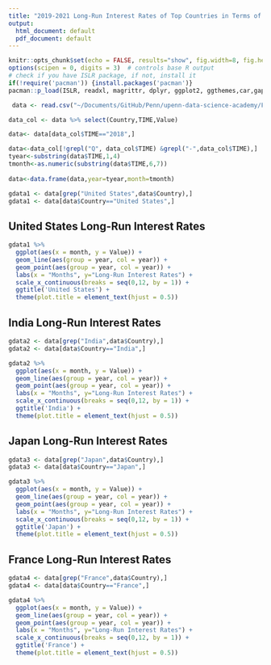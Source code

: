 ```yaml
---
title: "2019-2021 Long-Run Interest Rates of Top Countries in Terms of GDP"
output:
  html_document: default
  pdf_document: default
---
```


```r
knitr::opts_chunk$set(echo = FALSE, results="show", fig.width=8, fig.height=4, warning=FALSE)
options(scipen = 0, digits = 3)  # controls base R output
# check if you have ISLR package, if not, install it
if(!require('pacman')) {install.packages('pacman')}
pacman::p_load(ISLR, readxl, magrittr, dplyr, ggplot2, ggthemes,car,gapminder)
```


```r
 data <- read.csv("~/Documents/GitHub/Penn/upenn-data-science-academy/Final Project/Data/OECD Data/Interest_rates_top_countries.csv", header=T, stringsAsFactors = FALSE)

data_col <- data %>% select(Country,TIME,Value)

```

```r
data<- data[data_col$TIME=="2018",]

data<-data_col[!grepl("Q", data_col$TIME) &grepl("-",data_col$TIME),]
tyear<-substring(data$TIME,1,4)
tmonth<-as.numeric(substring(data$TIME,6,7))
 
data<-data.frame(data,year=tyear,month=tmonth)


```

```r
gdata1 <- data[grep("United States",data$Country),]
gdata1 <- data[data$Country=="United States",]
```



## United States Long-Run Interest Rates 

```r


gdata1 %>% 
  ggplot(aes(x = month, y = Value)) +
  geom_line(aes(group = year, col = year)) +
  geom_point(aes(group = year, col = year)) +
  labs(x = "Months", y="Long-Run Interest Rates") +
  scale_x_continuous(breaks = seq(0,12, by = 1)) +
  ggtitle('United States') + 
  theme(plot.title = element_text(hjust = 0.5))
```




## India Long-Run Interest Rates 

```r
gdata2 <- data[grep("India",data$Country),]
gdata2 <- data[data$Country=="India",]

gdata2 %>% 
  ggplot(aes(x = month, y = Value)) +
  geom_line(aes(group = year, col = year)) +
  geom_point(aes(group = year, col = year)) +
  labs(x = "Months", y="Long-Run Interest Rates") +
  scale_x_continuous(breaks = seq(0,12, by = 1)) +
  ggtitle('India') + 
  theme(plot.title = element_text(hjust = 0.5))

```





## Japan Long-Run Interest Rates 

```r
gdata3 <- data[grep("Japan",data$Country),]
gdata3 <- data[data$Country=="Japan",]

gdata3 %>% 
  ggplot(aes(x = month, y = Value)) +
  geom_line(aes(group = year, col = year)) +
  geom_point(aes(group = year, col = year)) +
  labs(x = "Months", y="Long-Run Interest Rates") +
  scale_x_continuous(breaks = seq(0,12, by = 1)) + 
  ggtitle('Japan') + 
  theme(plot.title = element_text(hjust = 0.5))
```





## France Long-Run Interest Rates 

```r
gdata4 <- data[grep("France",data$Country),]
gdata4 <- data[data$Country=="France",]

gdata4 %>% 
  ggplot(aes(x = month, y = Value)) +
  geom_line(aes(group = year, col = year)) +
  geom_point(aes(group = year, col = year)) +
  labs(x = "Months", y="Long-Run Interest Rates") +
  scale_x_continuous(breaks = seq(0,12, by = 1)) +
  ggtitle('France') + 
  theme(plot.title = element_text(hjust = 0.5))
```



